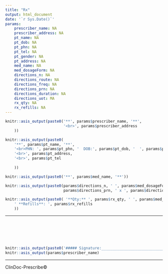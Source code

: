 ```yaml
---
title: "Rx"
output: html_document
date: '`r Sys.Date()`'
params:
    prescriber_name: NA
    prescriber_address: NA
    pt_name: NA
    pt_dob: NA
    pt_phn: NA
    pt_tel: NA
    pt_gender: NA
    pt_address: NA
    med_name: NA
    med_dosageForm: NA
    directions_n: NA
    directions_route: NA
    directions_freq: NA
    directions_prn: NA
    directions_duration: NA
    directions_uot: MA
    rx_qty: NA
    rx_refills: NA
---
```


```r
knitr::asis_output(paste0('**', params$prescriber_name, '**', 
                          '<br>', params$prescriber_address
    ))
```

```r
knitr::asis_output(paste0(
    '**', params$pt_name, '**',
    '<br>PHN: ', params$pt_phn, '  DOB:', params$pt_dob, '  ', params$pt_gender,
    '<br>', params$pt_address, 
    '<br>', params$pt_tel
    
    ))
```

```r
knitr::asis_output(paste0('**', params$med_name, '**'))
```

```r
knitr::asis_output(paste0(params$directions_n, ' ', params$med_dosageForm, ' ', params$directions_route, ' ', params$directions_freq, 
                          params$directions_prn, ' x ', params$directions_duration, ' ', params$directions_uot))
```

```r
knitr::asis_output(paste0( '**Qty:** ', params$rx_qty, ' ', params$med_dosageForm, '<br>',
    ' **Refills**: ', params$rx_refills
    ))
```

---

<br />
<br />
<br />
<br />

```r
knitr::asis_output(paste0('##### Signature:________________________________________________<br>'))
knitr::asis_output(params$prescriber_name)
```

---

ClinDoc-Prescribe© 
